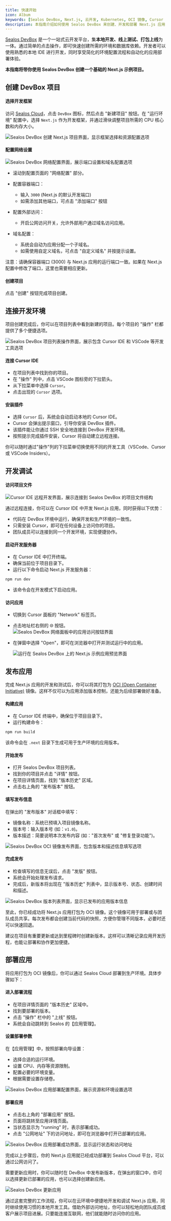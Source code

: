 ```yaml
---
title: 快速开始
icon: Album
keywords: [Sealos DevBox, Next.js, 云开发, Kubernetes, OCI 镜像, Cursor IDE, 远程开发, 云部署, 容器化, DevOps]
description: 本指南介绍如何使用 Sealos DevBox 来创建、开发和部署 Next.js 应用，内容包括项目设置、Cursor IDE 远程开发以及云端部署。
---
```


[Sealos DevBox](https://sealos.run/devbox) 是一个一站式云开发平台，集**本地开发、线上测试、打包上线**为一体。通过简单的点击操作，即可快速创建所需的环境和数据库依赖。开发者可以使用熟悉的本地 IDE 进行开发，同时享受简化的环境配置流程和自动化的应用部署体验。

**本指南将带你使用 Sealos DevBox 创建一个基础的 Next.js 示例项目。**

## 创建 DevBox 项目

<div className='steps [&_h4]:step'>

<h4>选择开发框架</h4>

访问 [Sealos Cloud](https://cloud.sealos.run)，点击 `DevBox` 图标，然后点击 "新建项目" 按钮。在 "运行环境" 配置中，选择 `Next.js` 作为开发框架，并通过滑块调整项目所需的 CPU 核心数和内存大小。

![Sealos DevBox 创建 Next.js 项目界面，显示框架选择和资源配置选项](./images/devbox-nextjs-framework.zh-cn.png)

<h4>配置网络设置</h4>

![Sealos DevBox 网络配置界面，展示端口设置和域名配置选项](./images/devbox-nextjs-network.zh-cn.png)

- 滚动到配置页面的 "网络配置" 部分。

- 配置容器端口：
  - 输入 `3000` (Next.js 的默认开发端口)
  - 如需添加其他端口，可点击 "添加端口" 按钮

- 配置外部访问：
  - 开启公网访问开关，允许外部用户通过域名访问应用。

- 域名配置：
  - 系统会自动为应用分配一个子域名。
  - 如需使用自定义域名，可点击 "自定义域名" 并按提示设置。

注意：请确保容器端口 (3000) 与 Next.js 应用的运行端口一致。如果在 Next.js 配置中修改了端口，这里也需要相应更新。

<h4>创建项目</h4>

点击 "创建" 按钮完成项目创建。

</div>

## 连接开发环境

项目创建完成后，你可以在项目列表中看到新建的项目。每个项目的 "操作" 栏都提供了多个便捷选项。

![Sealos DevBox 项目列表操作界面，展示包含 Cursor IDE 和 VSCode 等开发工具选项](./images/devbox-list-operation.zh-cn.png)

<div className='steps [&_h4]:step'>

<h4>连接 Cursor IDE</h4>

- 在项目列表中找到你的项目。
- 在 "操作" 列中，点击 VSCode 图标旁的下拉箭头。
- 从下拉菜单中选择 `Cursor`。
- 点击出现的 `Cursor` 选项。

<h4>安装插件</h4>

- 选择 `Cursor` 后，系统会自动启动本地的 Cursor IDE。
- Cursor 会弹出提示窗口，引导你安装 DevBox 插件。
- 该插件能让你通过 SSH 安全地连接到 DevBox 开发环境。
- 按照提示完成插件安装，Cursor 将自动建立远程连接。

</div>

<Callout type="info">
你可以随时通过"操作"列的下拉菜单切换使用不同的开发工具（VSCode、Cursor 或 VSCode Insiders）。
</Callout>

## 开发调试

<div className='steps [&_h4]:step'>

<h4>访问项目文件</h4>

![Cursor IDE 远程开发界面，展示连接到 Sealos DevBox 的项目文件结构](./images/cursor-remote-devbox.zh-cn.png)

通过远程连接，你可以在 Cursor IDE 中开发 Next.js 应用，同时获得以下优势：
- 代码在 DevBox 环境中运行，确保开发和生产环境的一致性。
- 只需安装 Cursor，即可在任何设备上访问你的项目。
- 团队成员可以连接到同一个开发环境，实现便捷协作。

<h4>启动开发服务器</h4>

- 在 Cursor IDE 中打开终端。
- 确保当前位于项目目录下。
- 运行以下命令启动 Next.js 开发服务器：
 ```bash
 npm run dev
 ```
- 该命令会在开发模式下启动应用。

<h4>访问应用</h4>

- 切换到 Cursor 面板的 "Network" 标签页。
- 点击地址栏右侧的 🌐 按钮。
   ![Sealos DevBox 网络面板中的应用访问按钮界面](./images/devbox-nextjs-network-open.zh-cn.png)
- 在弹窗中选择 "Open"，即可在浏览器中打开并测试运行中的应用。

  ![运行在 Sealos DevBox 上的 Next.js 示例应用预览界面](./images/devbox-nextjs-demo.zh-cn.jpg)

</div>

## 发布应用

完成 Next.js 应用的开发和测试后，你可以将其打包为 [OCI (Open Container Initiative)](https://opencontainers.org/) 镜像。这样不仅可以为应用添加版本控制，还能为后续部署做好准备。

<div className='steps [&_h4]:step'>

<h4>构建应用</h4>

- 在 Cursor IDE 终端中，确保位于项目目录下。
- 运行构建命令：
```bash
npm run build
```
该命令会在 `.next` 目录下生成可用于生产环境的应用版本。

<h4>开始发布</h4>

- 打开 Sealos DevBox 项目列表。
- 找到你的项目并点击 "详情" 按钮。
- 在项目详情页面，找到 "版本历史" 区域。
- 点击右上角的 "发布版本" 按钮。

<h4>填写发布信息</h4>

在弹出的 "发布版本" 对话框中填写：
- 镜像名称：系统已预填入项目镜像名称。
- 版本号：输入版本号 (如：`v1.0`)。
- 版本描述：简要说明本次发布内容 (如："首次发布" 或 "修复登录功能")。

![Sealos DevBox OCI 镜像发布界面，包含版本和描述信息填写选项](./images/devbox-release-oci-image.zh-cn.png)

<h4>完成发布</h4>

- 检查填写的信息无误后，点击 "发版" 按钮。
- 系统会开始处理发布请求。
- 完成后，新版本将出现在 "版本历史" 列表中，显示版本号、状态、创建时间和描述。

![Sealos DevBox 版本列表界面，显示已发布的应用版本信息](./images/devbox-release-version-lists.zh-cn.png)

</div>

至此，你已经成功将 Next.js 应用打包为 OCI 镜像。这个镜像可用于部署或与团队成员共享。每次发布都会创建当前代码的快照，方便你管理不同版本，必要时还可以快速回退。

<Callout type="info">
建议在项目有重要更新或达到里程碑时创建新版本。这样可以清晰记录应用开发历程，也能让部署和协作更加便捷。
</Callout>

## 部署应用

将应用打包为 OCI 镜像后，你可以通过 Sealos Cloud 部署到生产环境。具体步骤如下：

<div className='steps [&_h4]:step'>

<h4>进入部署流程</h4>

- 在项目详情页面的 "版本历史" 区域中。
- 找到要部署的版本。
- 点击 "操作" 栏中的 "上线" 按钮。
- 系统会自动跳转到 Sealos 的【应用管理】。

<h4>设置部署参数</h4>

在【应用管理】中，按照部署向导设置：
- 选择合适的运行环境。
- 设置 CPU、内存等资源限制。
- 配置必要的环境变量。
- 根据需要设置存储卷。

![Sealos DevBox 应用部署配置界面，展示资源和环境设置选项](./images/devbox-release-deploy.zh-cn.png)

<h4>部署应用</h4>

- 点击右上角的 "部署应用" 按钮。
- 页面将跳转至应用详情页面。
- 当状态显示为 "running" 时，表示部署成功。
- 点击 "公网地址" 下的访问地址，即可在浏览器中打开已部署的应用。

![Sealos DevBox 应用部署成功界面，显示运行状态和访问地址](./images/devbox-release-deploy-success.zh-cn.png)

</div>

完成以上步骤后，你的 Next.js 应用就已经成功部署到 Sealos Cloud 平台，可以通过公网访问了。

<Callout type="info">
需要更新应用时，你可以随时在 DevBox 中发布新版本，在弹出的窗口中，你可以选择更新已部署的应用，也可以选择创建新应用。

![Sealos DevBox 更新应用](./images/devbox-release-deploy-update.zh-cn.png)
</Callout>

通过这套完整的工作流程，你可以在云环境中便捷地开发和调试 Next.js 应用，同时继续使用习惯的本地开发工具。借助外部访问地址，你可以轻松地向团队成员或客户展示项目进展。只要能连接互联网，他们就能随时访问你的应用。